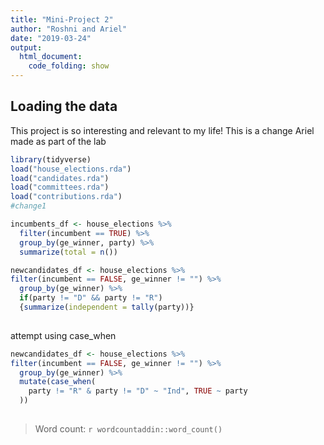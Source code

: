 ```yaml
---
title: "Mini-Project 2"
author: "Roshni and Ariel"
date: "2019-03-24"
output: 
  html_document:
    code_folding: show
---
```



## Loading the data

This project is so interesting and relevant to my life! This is a change Ariel made as part of the lab

```r
library(tidyverse)
load("house_elections.rda")
load("candidates.rda")
load("committees.rda")
load("contributions.rda")
#change1
```

```r
incumbents_df <- house_elections %>%
  filter(incumbent == TRUE) %>%
  group_by(ge_winner, party) %>%
  summarize(total = n())
```

```r
newcandidates_df <- house_elections %>%
filter(incumbent == FALSE, ge_winner != "") %>%
  group_by(ge_winner) %>%
  if(party != "D" && party != "R")
  {summarize(independent = tally(party))}
   
```
 attempt using case_when

```r
newcandidates_df <- house_elections %>%
filter(incumbent == FALSE, ge_winner != "") %>%
  group_by(ge_winner) %>%
  mutate(case_when(
    party != "R" & party != "D" ~ "Ind", TRUE ~ party
  ))
   
```
 
> Word count: `r wordcountaddin::word_count()`


```r

```

